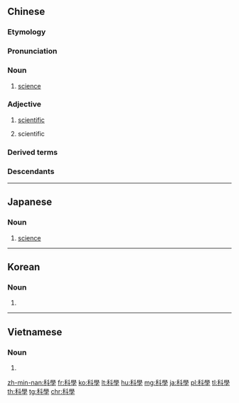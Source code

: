 {{also|科学}}
==Chinese==
{{zh-forms|s=科学}}
{{zh-wp|zh|yue}}

===Etymology===
{{wasei kango|科学|かがく|science}}

===Pronunciation===
{{zh-pron
|m=kēxué
|c=fo1 hok6
|h=pfs=khô-ho̍k
|mn=kh,qz,tp,xm,zz:kho-ha̍k/khe-ha̍k/qz:kher-ha̍k
|w=1khu hhiaq
|ma=y
|cat=n,a
}}

===Noun===
{{zh-noun}}

# [[science]]
#: {{zh-x|科學 技術|'''science''' and technology}}
#: {{zh-x|交叉 科學|interdisciplinary '''science'''}}

===Adjective===
{{zh-adj}}

# {{lb|zh|attributive}} [[scientific]] {{gloss|relating to science}}
#: {{zh-x|科學 研究|'''scientific''' research}}
# scientific {{gloss|having a quality derived from the scientific method; systematic; methodical}}
#: {{zh-x|這樣 做 很 科學。|This is a very '''scientific''' way of doing it.}}

===Derived terms===
{{zh-der|電腦科學|地球科學|計算機科學|科學城|科學方法|科學發展觀|科學共產主義|科學幻想|科幻|科學技術|科技|科學家|科學界|科學社會主義|科學性|科學園區|科學院|科學至上主義|科學主義|社會科學|唯科學主義|偽科學|人文科學|光電科學|國防科學|基本科學|大氣科學|太空科學|專科學校|應用科學|泛科學主義|環境科學|硬科學|科學中藥|科學哲學|科學管理|科學精神|管理科學|純粹科學|自然科學|行為科學|資訊科學|軍事科學|軟科學}}

===Descendants===
{{CJKV||かがく|과학|khoa học}}

{{zh-cat|Sciences|Beginning}}

----

==Japanese==
{{ja-kanjitab|か|がく|yomi=o}}

===Noun===
{{ja-noun|かがく|shin=科学|count=-}}

# [[science]]

----

==Korean==
{{ko-hanjatab}}

===Noun===
{{ko-noun|hangeul=과학}}

# {{hanja form of|과학|[[science]]}}

----

==Vietnamese==
{{vi-hantutab}}

===Noun===
{{vi-hantu}}

# {{han tu form of|khoa học|[[science]]}}

[[zh-min-nan:科學]]
[[fr:科學]]
[[ko:科學]]
[[lt:科學]]
[[hu:科學]]
[[mg:科學]]
[[ja:科學]]
[[pl:科學]]
[[tl:科學]]
[[th:科學]]
[[tg:科學]]
[[chr:科學]]
